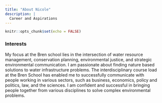 ```yaml
---
title: "About Nicole"
description: |
  Career and Aspirations 
---
```


```r
knitr::opts_chunk$set(echo = FALSE)
```

### Interests

My focus at the Bren school lies in the intersection of water resource management, conservation planning, environmental justice, and strategic environmental communication. I am passionate about finding nature based solutions to water infrastructure problems. The interdisciplinary course load at the Bren School has enabled me to successfully communicate with people working in various sectors, such as business, economics, policy and politics, law, and the sciences. I am confident and successful in bringing people together from various disciplines to solve complex environmental problems. 

